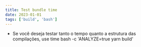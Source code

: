 ```yaml
---
title: Test bundle time
date: 2023-01-01
tags: ['build', 'bash']
---
```


- Se você deseja testar tanto o tempo quanto a estrutura das compilações, use time bash -c 'ANALYZE=true yarn build'
